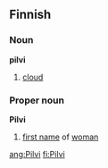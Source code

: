 ==Finnish==
===Noun===
'''pilvi'''
#[[cloud]]

===Proper noun===
'''Pilvi'''
#[[first name]] of [[woman]]

[[ang:Pilvi]]
[[fi:Pilvi]]